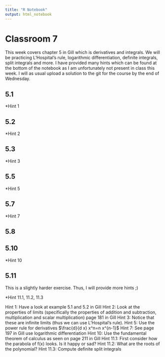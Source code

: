 ---
title: "R Notebook"
output: html_notebook
---

# Classroom 7
This week covers chapter 5 in Gill which is derivatives and integrals. We will be practicing L'Hospital's rule, logarithmic differentiation, definite integrals, split integrals and more. I have provided many hints which can be found at the bottom of the notebook as I am unfortunately not present in class this week. I will as usual upload a solution to the git for the course by the end of Wednesday. 

## 5.1
*Hint 1


## 5.2
*Hint 2


## 5.3
*Hint 3


## 5.5
*Hint 5


## 5.7
*Hint 7


## 5.8


## 5.10
*Hint 10


## 5.11
This is a slightly harder exercise. Thus, I will provide more hints ;)

*Hint 11.1, 11.2, 11.3


Hint 1: Have a look at example 5.1 and 5.2 in Gill
Hint 2: Look at the properties of limits (specifically the properties of addition and subtraction, multiplication and scalar multiplication) page 181 in Gill
Hint 3: Notice that these are infinite limits (thus we can use L'Hospital's rule).
Hint 5: Use the power rule for derivatives $\frac{d}{d x} x^n=n x^{n-1}$
Hint 7: See page 197 in Gill use logarithmic differentiation
Hint 10: Use the fundamental theorem of calculus as seen on page 211 in Gill
Hint 11.1: First consider how the parabola of f(x) looks. Is it happy or sad?
Hint 11.2: What are the roots of the polynomial?
Hint 11.3: Compute definite split integrals
